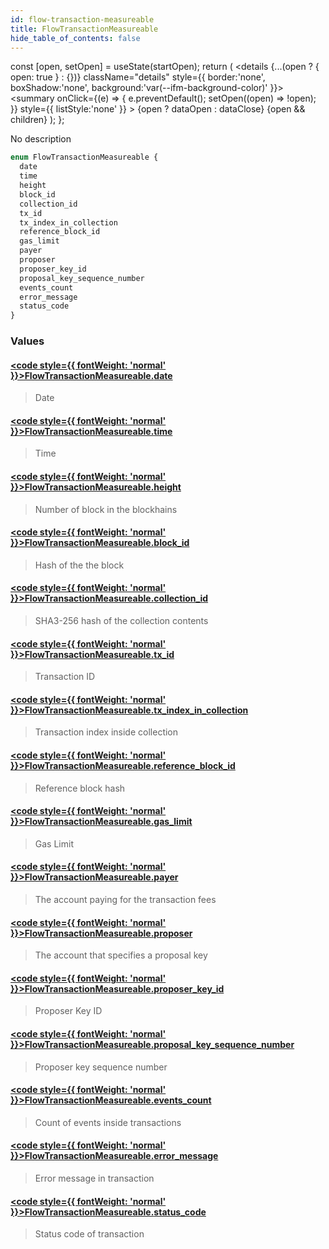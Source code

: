 ```yaml
---
id: flow-transaction-measureable
title: FlowTransactionMeasureable
hide_table_of_contents: false
---
```







  const [open, setOpen] = useState(startOpen);
  return (
    <details {...(open ? { open: true } : {})} className="details" style={{ border:'none', boxShadow:'none', background:'var(--ifm-background-color)' }}>
      <summary
        onClick={(e) => {
          e.preventDefault();
          setOpen((open) => !open);
        }}
        style={{ listStyle:'none' }}
      >
      {open ? dataOpen : dataClose}
      </summary>
      {open && children}
    </details>
  );
};








No description


```graphql
enum FlowTransactionMeasureable {
  date
  time
  height
  block_id
  collection_id
  tx_id
  tx_index_in_collection
  reference_block_id
  gas_limit
  payer
  proposer
  proposer_key_id
  proposal_key_sequence_number
  events_count
  error_message
  status_code
}
```




### Values

#### [<code style={{ fontWeight: 'normal' }}>FlowTransactionMeasureable.<b>date</b></code>](#)  
> 
> 
> Date
> 

#### [<code style={{ fontWeight: 'normal' }}>FlowTransactionMeasureable.<b>time</b></code>](#)  
> 
> 
> Time
> 

#### [<code style={{ fontWeight: 'normal' }}>FlowTransactionMeasureable.<b>height</b></code>](#)  
> 
> 
> Number of block in the blockhains
> 

#### [<code style={{ fontWeight: 'normal' }}>FlowTransactionMeasureable.<b>block_id</b></code>](#)  
> 
> 
> Hash of the the block
> 

#### [<code style={{ fontWeight: 'normal' }}>FlowTransactionMeasureable.<b>collection_id</b></code>](#)  
> 
> 
> SHA3-256 hash of the collection contents
> 

#### [<code style={{ fontWeight: 'normal' }}>FlowTransactionMeasureable.<b>tx_id</b></code>](#)  
> 
> 
> Transaction ID
> 

#### [<code style={{ fontWeight: 'normal' }}>FlowTransactionMeasureable.<b>tx_index_in_collection</b></code>](#)  
> 
> 
> Transaction index inside collection
> 

#### [<code style={{ fontWeight: 'normal' }}>FlowTransactionMeasureable.<b>reference_block_id</b></code>](#)  
> 
> 
> Reference block hash
> 

#### [<code style={{ fontWeight: 'normal' }}>FlowTransactionMeasureable.<b>gas_limit</b></code>](#)  
> 
> 
> Gas Limit
> 

#### [<code style={{ fontWeight: 'normal' }}>FlowTransactionMeasureable.<b>payer</b></code>](#)  
> 
> 
> The account paying for the transaction fees
> 

#### [<code style={{ fontWeight: 'normal' }}>FlowTransactionMeasureable.<b>proposer</b></code>](#)  
> 
> 
> The account that specifies a proposal key
> 

#### [<code style={{ fontWeight: 'normal' }}>FlowTransactionMeasureable.<b>proposer_key_id</b></code>](#)  
> 
> 
> Proposer Key ID
> 

#### [<code style={{ fontWeight: 'normal' }}>FlowTransactionMeasureable.<b>proposal_key_sequence_number</b></code>](#)  
> 
> 
> Proposer key sequence number
> 

#### [<code style={{ fontWeight: 'normal' }}>FlowTransactionMeasureable.<b>events_count</b></code>](#)  
> 
> 
> Count of events inside transactions
> 

#### [<code style={{ fontWeight: 'normal' }}>FlowTransactionMeasureable.<b>error_message</b></code>](#)  
> 
> 
> Error message in transaction
> 

#### [<code style={{ fontWeight: 'normal' }}>FlowTransactionMeasureable.<b>status_code</b></code>](#)  
> 
> 
> Status code of transaction
> 



